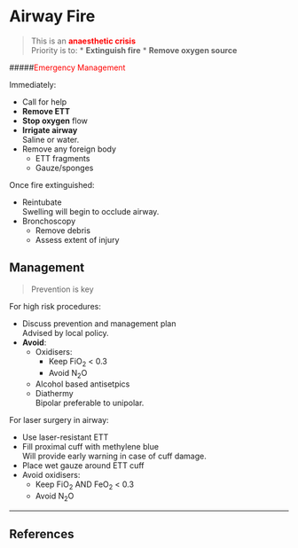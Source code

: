 # Airway Fire


> This is an <span style="color:red">**anaesthetic crisis**</span>\
> Priority is to:
>* **Extinguish fire**
>* **Remove oxygen source**

#####<span style="color:red">Emergency Management</span>

Immediately:

* Call for help
* **Remove ETT**
* **Stop oxygen** flow
* **Irrigate airway**\
Saline or water.
* Remove any foreign body
	* ETT fragments
	* Gauze/sponges


Once fire extinguished:

* Reintubate\
Swelling will begin to occlude airway.
* Bronchoscopy
	* Remove debris
	* Assess extent of injury



## Management

>Prevention is key

For high risk procedures:

* Discuss prevention and management plan\
Advised by local policy.
* **Avoid**:
	* Oxidisers:
		* Keep FiO~2~ < 0.3
		* Avoid N~2~O
	* Alcohol based antisetpics
	* Diathermy\
	Bipolar preferable to unipolar.


For laser surgery in airway:

* Use laser-resistant ETT
* Fill proximal cuff with methylene blue\
Will provide early warning in case of cuff damage.
* Place wet gauze around ETT cuff
* Avoid oxidisers:
	* Keep FiO~2~ AND FeO~2~ < 0.3
	* Avoid N~2~O


---

## References
